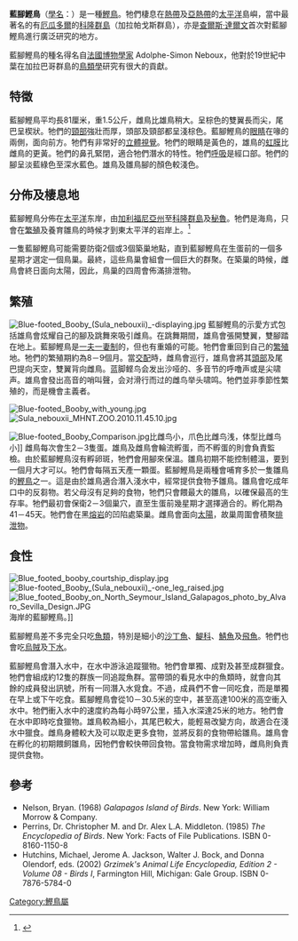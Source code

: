 {{speciesbox
| image = Piquero patiazul (Sula nebouxii), isla Lobos, islas Galápagos, Ecuador, 2015-07-25, DD 34.JPG
| image_width = 270px
| image_caption = 太平洋亞種（''S. n. excisa''），攝於[[加拉巴哥群島|加拉巴哥群島]]
| genus = Sula
| species = nebouxii
| authority = [[米奈·愛德華|Milne-Edwards]], 1882
| range_map = Blaufußtoelpel (Sula nebouxii) world2.png
| range_map_caption = 藍腳鰹鳥的分佈地
| status = LC
| status_system = IUCN3.1
| status_ref = <ref>{{cite iucn|url=https://www.iucnredlist.org/details/22696683/0 |title=''Sula nebouxii'' |author=BirdLife International |author-link=BirdLife International |year=2012 |access-date=26 November 2013|ref=harv}}</ref>
 }}
'''藍腳鰹鳥'''（[[學名|學名]]：''{{lang|la|Sula nebouxii}}''）是一種[[鰹鳥|鰹鳥]]。牠們棲息在[[熱帶|熱帶]]及[[亞熱帶|亞熱帶]]的[[太平洋|太平洋]]島嶼，當中最著名的有[[厄瓜多爾|厄瓜多爾]]的[[科隆群島|科隆群島]]（加拉帕戈斯群島），亦是[[查爾斯·達爾文|查爾斯·達爾文]]首次對藍腳鰹鳥進行廣泛研究的地方。

藍腳鰹鳥的種名得名自[[法國|法國]][[博物學家|博物學家]] Adolphe-Simon Neboux，他對於19世紀中葉在加拉巴哥群島的[[鳥類學|鳥類學]]研究有很大的貢獻。

== 特徵 ==
藍腳鰹鳥平均長81厘米，重1.5公斤，雌鳥比雄鳥稍大。呈棕色的雙翼長而尖，尾巴呈楔狀。牠們的[[頸部|頸部]]強壯而厚，頭部及頸部都呈淺棕色。藍腳鰹鳥的[[眼睛|眼睛]]在喙的兩側，面向前方。牠們有非常好的[[立體視覺|立體視覺]]。牠們的眼睛是黃色的，雄鳥的[[虹膜|虹膜]]比雌鳥的更黃。牠們的鼻孔緊閉，適合牠們潛水的特性。牠們[[呼吸|呼吸]]是經口部。牠們的腳呈淡藍綠色至深水藍色。雄鳥及雛鳥腳的顏色較淺色。

== 分佈及棲息地 ==
藍腳鰹鳥分佈在[[太平洋|太平洋]]东岸，由[[加利福尼亞州|加利福尼亞州]]至[[科隆群島|科隆群島]]及[[秘魯|秘魯]]。牠們是海鳥，只會在[[繁殖|繁殖]]及養育雛鳥的時候才到東太平洋的岩岸上。<ref>{{cite journal|last=Zavalaga|first=Zavalaga|coauthors=Benvenuti, Silvano; Dall'Antonia, Luigi; Emslie, Steven D.|title=Diving Behavior of Blue-footed Boobies ''Sula nebouxii'' in Northern Peru in Relation to Sex, Body Size and Prey Type|journal=Mar Ecol Prog Ser|volume=336|pages=291–303|url=http://www.int-res.com/articles/meps2007/336/m336p291.pdf|date=April 2007|access-date=2013-10-26|archive-date=2013-10-29|archive-url=https://web.archive.org/web/20131029200233/http://www.int-res.com/articles/meps2007/336/m336p291.pdf|dead-url=no}}</ref>

一隻藍腳鰹鳥可能需要防衛2個或3個築巢地點，直到藍腳鰹鳥在生蛋前的一個多星期才選定一個鳥巢。最終，這些鳥巢會組會一個巨大的群聚。在築巢的時候，雌鳥會終日面向太陽，因此，鳥巢的四周會佈滿排泄物。

== 繁殖 ==
[[File:Blue-footed_Booby_(Sula_nebouxii)_-displaying.jpg|left]]
藍腳鰹鳥的示愛方式包括雄鳥會炫耀自己的腳及跳舞來吸引雌鳥。在跳舞期間，雄鳥會張開雙翼，雙腳踏在地上。藍腳鰹鳥是[[一夫一妻制|一夫一妻制]]的，但也有重婚的可能。牠們會重回到自己的[[繁殖|繁殖]]地。牠們的繁殖期約為8－9個月。當[[交配|交配]]時，雌鳥會巡行，雄鳥會將其[[頭部|頭部]]及尾巴提向天空，雙翼背向雌鳥。蓝脚鲣鸟会发出沙哑的、多音节的呼噜声或是尖啸声。雄鳥會發出高音的哨叫聲，会对滑行而过的雌鸟举头啸鸣。牠們並非季節性繁殖的，而是機會主義者。

[[File:Blue-footed_Booby_with_young.jpg|left]]
[[File:Sula_nebouxii_MHNT.ZOO.2010.11.45.10.jpg|thumb]]

[[File:Blue-footed_Booby_Comparison.jpg|right]]比雌鸟小，爪色比雌鸟浅，体型比雌鸟小]]
雌鳥每次會生2－3隻蛋。雄鳥及雌鳥會輪流孵蛋，而不孵蛋的則會負責監檢。由於藍腳鰹鳥沒有孵卵斑，牠們會用腳來保溫。雛鳥初期不能控制體溫，要到一個月大才可以。牠們會每隔五天產一顆蛋。藍腳鰹鳥是兩種會哺育多於一隻雛鳥的[[鰹鳥|鰹鳥]]之一。這是由於雄鳥適合潛入淺水中，經常提供食物予雛鳥。雛鳥會吃成年口中的反芻物。若父母沒有足夠的食物，牠們只會餵最大的雛鳥，以確保最高的生存率。牠們最初會保衛2－3個巢穴，直至生蛋前幾星期才選擇適合的。孵化期為41－45天。牠們會在黑[[熔岩|熔岩]]的凹陷處築巢。雌鳥會面向[[太陽|太陽]]，故巢周圍會積聚[[排泄物|排泄物]]。

== 食性 ==
[[File:Blue_footed_booby_courtship_display.jpg|thumb]]
[[File:Blue-footed_Booby_(Sula_nebouxii)_-one_leg_raised.jpg|thumb]]
[[File:Blue_footed_Booby_on_North_Seymour_Island_Galapagos_photo_by_Alvaro_Sevilla_Design.JPG|thumb]]海岸的藍腳鰹鳥。]]

藍腳鰹鳥差不多完全只吃[[魚類|魚類]]，特別是細小的[[沙丁魚|沙丁魚]]、[[鯷科|鯷科]]、[[鯖魚|鯖魚]]及[[飛魚|飛魚]]。牠們也會吃[[烏賊|烏賊]]及[[下水|下水]]。

藍腳鰹鳥會潛入水中，在水中游泳追蹤獵物。牠們會單獨、成對及甚至成群獵食。牠們會組成約12隻的群族一同追蹤魚群。當帶頭的看見水中的魚類時，就會向其餘的成員發出訊號，所有一同潛入水覓食。不過，成員們不會一同吃食，而是單獨在早上或下午吃食。藍腳鰹鳥會從10－30.5米的空中，甚至高達100米的高空衝入水中。牠們衝入水中的速度約為每小時97公里，插入水深達25米的地方。牠們會在水中即時吃食獵物。雄鳥較為細小，其尾巴較大，能輕易改變方向，故適合在淺水中獵食。雌鳥身體較大及可以取走更多食物，並將反芻的食物帶給雛鳥。雄鳥會在孵化的初期餵飼雛鳥，因牠們會較快帶回食物。當食物需求增加時，雌鳥則負責提供食物。

== 參考 ==
{{commonscat|Sula nebouxii}}
{{Wikispecies|Sula nebouxii}}
{{reflist}}
* Nelson, Bryan. (1968) ''Galapagos Island of Birds''. New York: William Morrow & Company.
* Perrins, Dr. Christopher M. and Dr. Alex L.A. Middleton. (1985) ''The Encyclopedia of Birds''. New York: Facts of File Publications. ISBN 0-8160-1150-8
* Hutchins, Michael, Jerome A. Jackson, Walter J. Bock, and Donna Olendorf, eds. (2002) ''Grzimek's Animal Life Encyclopedia, Edition 2 - Volume 08 - Birds I'', Farmington Hill, Michigan: Gale Group. ISBN 0-7876-5784-0

{{Taxonbar|from=Q457267}}

[[Category:鰹鳥屬|Category:鰹鳥屬]]